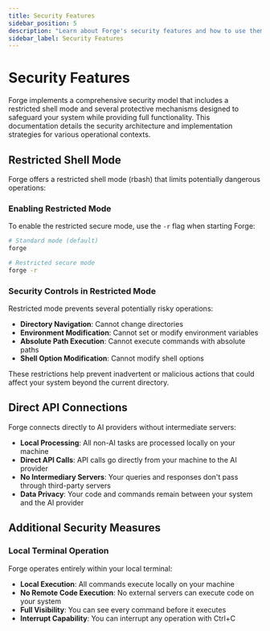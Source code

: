 ```yaml
---
title: Security Features
sidebar_position: 5
description: "Learn about Forge's security features and how to use them effectively."
sidebar_label: Security Features
---
```


# Security Features

Forge implements a comprehensive security model that includes a restricted shell mode and several protective mechanisms designed to safeguard your system while providing full functionality. This documentation details the security architecture and implementation strategies for various operational contexts.

## Restricted Shell Mode

Forge offers a restricted shell mode (rbash) that limits potentially dangerous operations:

### Enabling Restricted Mode

To enable the restricted secure mode, use the `-r` flag when starting Forge:

```bash
# Standard mode (default)
forge

# Restricted secure mode
forge -r
```

### Security Controls in Restricted Mode

Restricted mode prevents several potentially risky operations:

- **Directory Navigation**: Cannot change directories
- **Environment Modification**: Cannot set or modify environment variables
- **Absolute Path Execution**: Cannot execute commands with absolute paths
- **Shell Option Modification**: Cannot modify shell options

These restrictions help prevent inadvertent or malicious actions that could affect your system beyond the current directory.

## Direct API Connections

Forge connects directly to AI providers without intermediate servers:

- **Local Processing**: All non-AI tasks are processed locally on your machine
- **Direct API Calls**: API calls go directly from your machine to the AI provider
- **No Intermediary Servers**: Your queries and responses don't pass through third-party servers
- **Data Privacy**: Your code and commands remain between your system and the AI provider

## Additional Security Measures

### Local Terminal Operation

Forge operates entirely within your local terminal:

- **Local Execution**: All commands execute locally on your machine
- **No Remote Code Execution**: No external servers can execute code on your system
- **Full Visibility**: You can see every command before it executes
- **Interrupt Capability**: You can interrupt any operation with Ctrl+C

<!-- Note: This page focuses on security features. For general setup information, see the Quick Setup guide. -->
